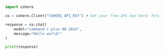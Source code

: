 ```python PYTHON
import cohere

co = cohere.Client("COHERE_API_KEY") # Get your free API key here: https://dashboard.cohere.com/api-keys

response = co.chat(
    model="command-r-plus-08-2024", 
    message="Hello world!"
)

print(response)
```